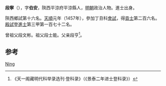 {{Otheruses|段寧}}
'''段寧'''（{{bd|1421年||？}}），字'''伯安'''，陝西平涼府平涼縣人，[[明朝|明朝]]政治人物。進士出身。

陝西鄉試第十六名。[[天顺_(明朝)|天順]]元年（1457年），參加丁丑科[[會試|會試]]，得[[貢士|貢士]]第二百六名。[[殿試|殿試]]登[[進士|進士]]第三甲第一百七十二名。

曾祖父段文彬。祖父段士能。父亲段亨<ref>《天一阁藏明代科举录选刊·登科录》（《景泰二年进士登科录》）</ref>。

== 参考 ==
{{reflist}}

{{明朝人物小作品}}
{{天順元年丁丑科殿試金榜}}

{{Authority control}}
{{DEFAULTSORT:Duan段}}
[[Category:段姓|Ning]]